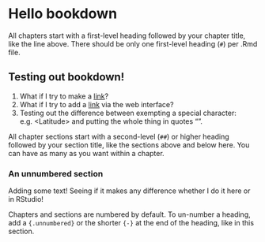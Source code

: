 # Hello bookdown 

All chapters start with a first-level heading followed by your chapter title, like the line above. There should be only one first-level heading (`#`) per .Rmd file.

## Testing out bookdown!

1. What if I try to make a [link](https://nceas.github.io/oss-lessons/version-control/1-git-basics.html)?
1. What if I try to add a [link](https://nceas.github.io/oss-lessons/version-control/1-git-basics.html) via the web interface?
1. Testing out the difference between exempting a special character: e.g. \<Latitude\> and putting the whole thing in quotes "<Latitude>".

All chapter sections start with a second-level (`##`) or higher heading followed by your section title, like the sections above and below here. You can have as many as you want within a chapter.

### An unnumbered section {-}

Adding some text! Seeing if it makes any difference whether I do it here or in RStudio!

Chapters and sections are numbered by default. To un-number a heading, add a `{.unnumbered}` or the shorter `{-}` at the end of the heading, like in this section.
